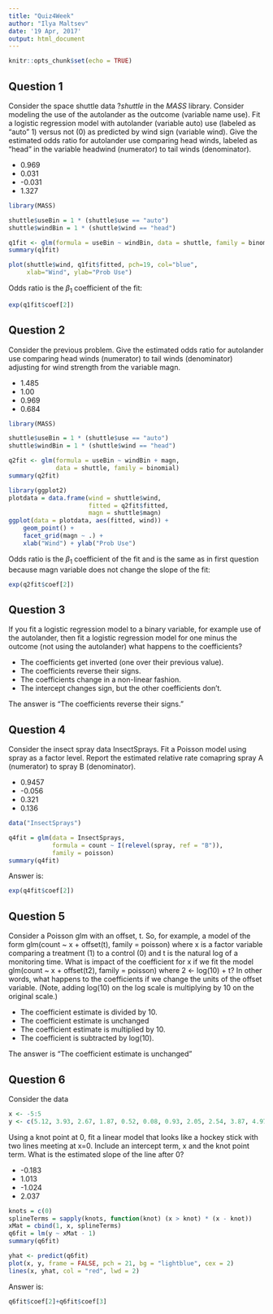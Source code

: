 ```yaml
---
title: "Quiz4Week"
author: "Ilya Maltsev"
date: '19 Apr, 2017'
output: html_document
---
```


```r
knitr::opts_chunk$set(echo = TRUE)
```

## Question 1

Consider the space shuttle data ?*shuttle* in the *MASS* library. Consider 
modeling the use of the autolander as the outcome (variable name use). 
Fit a logistic regression model with autolander (variable auto) use 
(labeled as "auto" 1) versus not (0) as predicted by wind sign (variable wind). 
Give the estimated odds ratio for autolander use comparing head winds, 
labeled as "head" in the variable headwind (numerator) to tail winds 
(denominator).

+ 0.969
+ 0.031
+ -0.031
+ 1.327

```r
library(MASS)
```

```r
shuttle$useBin = 1 * (shuttle$use == "auto")
shuttle$windBin = 1 * (shuttle$wind == "head")
```

```r
q1fit <- glm(formula = useBin ~ windBin, data = shuttle, family = binomial)
summary(q1fit)
```

```r
plot(shuttle$wind, q1fit$fitted, pch=19, col="blue", 
     xlab="Wind", ylab="Prob Use")
```

Odds ratio is the $\beta_1$ coefficient of the fit:

```r
exp(q1fit$coef[2])
```

## Question 2

Consider the previous problem. Give the estimated odds ratio for autolander 
use comparing head winds (numerator) to tail winds (denominator) adjusting 
for wind strength from the variable magn.

+ 1.485
+ 1.00
+ 0.969
+ 0.684

```r
library(MASS)
```

```r
shuttle$useBin = 1 * (shuttle$use == "auto")
shuttle$windBin = 1 * (shuttle$wind == "head")
```

```r
q2fit <- glm(formula = useBin ~ windBin + magn, 
             data = shuttle, family = binomial)
summary(q2fit)
```

```r
library(ggplot2)
plotdata = data.frame(wind = shuttle$wind, 
                      fitted = q2fit$fitted, 
                      magn = shuttle$magn)
ggplot(data = plotdata, aes(fitted, wind)) + 
    geom_point() + 
    facet_grid(magn ~ .) + 
    xlab("Wind") + ylab("Prob Use")
```

Odds ratio is the $\beta_1$ coefficient of the fit and is the same as 
in first question because magn variable does not change the slope of the fit:

```r
exp(q2fit$coef[2])
```

## Question 3

If you fit a logistic regression model to a binary variable, for example use of the autolander, then fit a logistic regression model for one minus the outcome (not using the autolander) what happens to the coefficients?

+ The coefficients get inverted (one over their previous value).
+ The coefficients reverse their signs.
+ The coefficients change in a non-linear fashion.
+ The intercept changes sign, but the other coefficients don't.

The answer is "The coefficients reverse their signs."

## Question 4

Consider the insect spray data InsectSprays. Fit a Poisson model using spray 
as a factor level. Report the estimated relative rate comapring spray A 
(numerator) to spray B (denominator).

+ 0.9457
+ -0.056
+ 0.321
+ 0.136

```r
data("InsectSprays")
```

```r
q4fit = glm(data = InsectSprays, 
            formula = count ~ I(relevel(spray, ref = "B")),
            family = poisson)
summary(q4fit)
```

Answer is:
```r
exp(q4fit$coef[2])
```

## Question 5

Consider a Poisson glm with an offset, t. So, for example, a model of the form glm(count ~ x + offset(t), family = poisson) where x is a factor variable comparing a treatment (1) to a control (0) and t is the natural log of a monitoring time. What is impact of the coefficient for x if we fit the model glm(count ~ x + offset(t2), family = poisson) where 2 <- log(10) + t? In other words, what happens to the coefficients if we change the units of the offset variable. (Note, adding log(10) on the log scale is multiplying by 10 on the original scale.)

+ The coefficient estimate is divided by 10.
+ The coefficient estimate is unchanged
+ The coefficient estimate is multiplied by 10.
+ The coefficient is subtracted by log(10).

The answer is "The coefficient estimate is unchanged"

## Question 6

Consider the data
```r
x <- -5:5
y <- c(5.12, 3.93, 2.67, 1.87, 0.52, 0.08, 0.93, 2.05, 2.54, 3.87, 4.97)
```

Using a knot point at 0, fit a linear model that looks like a hockey stick 
with two lines meeting at x=0. Include an intercept term, x and 
the knot point term. What is the estimated slope of the line after 0?

+ -0.183
+ 1.013
+ -1.024
+ 2.037

```r
knots = c(0)
splineTerms = sapply(knots, function(knot) (x > knot) * (x - knot))
xMat = cbind(1, x, splineTerms)
q6fit = lm(y ~ xMat - 1)
summary(q6fit)
```

```r
yhat <- predict(q6fit)
plot(x, y, frame = FALSE, pch = 21, bg = "lightblue", cex = 2)
lines(x, yhat, col = "red", lwd = 2)
```

Answer is:
```r
q6fit$coef[2]+q6fit$coef[3]
```
